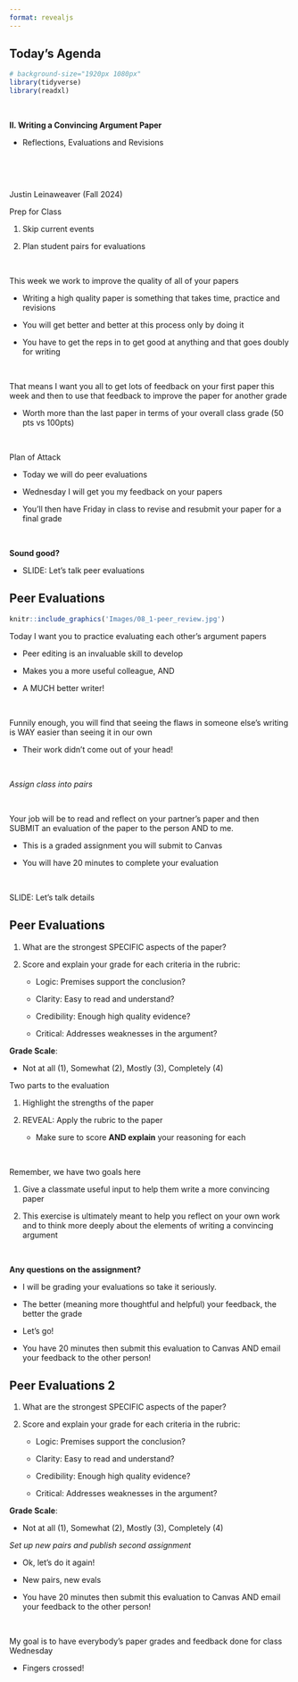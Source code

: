 ```yaml
---
format: revealjs
---
```



## Today's Agenda {background-image="Images/background-news_v2.png" .center}

```r
# background-size="1920px 1080px"
library(tidyverse)
library(readxl)
```

<br>

::: {.r-fit-text}
**II. Writing a Convincing Argument Paper**

- Reflections, Evaluations and Revisions
:::

<br>

<br>

::: r-stack
Justin Leinaweaver (Fall 2024)
:::

::: notes
Prep for Class

1. Skip current events

2. Plan student pairs for evaluations

<br>

This week we work to improve the quality of all of your papers

- Writing a high quality paper is something that takes time, practice and revisions

- You will get better and better at this process only by doing it

- You have to get the reps in to get good at anything and that goes doubly for writing

<br>

That means I want you all to get lots of feedback on your first paper this week and then to use that feedback to improve the paper for another grade

- Worth more than the last paper in terms of your overall class grade (50 pts vs 100pts)

<br>

Plan of Attack

- Today we will do peer evaluations

- Wednesday I will get you my feedback on your papers

- You'll then have Friday in class to revise and resubmit your paper for a final grade

<br>

**Sound good?**

- SLIDE: Let's talk peer evaluations

:::



## Peer Evaluations {background-image="Images/background-news_v2.png" .center}

```r
knitr::include_graphics('Images/08_1-peer_review.jpg')
```

::: notes

Today I want you to practice evaluating each other's argument papers

- Peer editing is an invaluable skill to develop

- Makes you a more useful colleague, AND

- A MUCH better writer!

<br>

Funnily enough, you will find that seeing the flaws in someone else's writing is WAY easier than seeing it in our own

- Their work didn't come out of your head!

<br>

*Assign class into pairs*

<br>

Your job will be to read and reflect on your partner's paper and then SUBMIT an evaluation of the paper to the person AND to me.

- This is a graded assignment you will submit to Canvas

- You will have 20 minutes to complete your evaluation

<br>

SLIDE: Let's talk details

:::



## Peer Evaluations {background-image="Images/background-news_v2.png" .center}

1. What are the strongest SPECIFIC aspects of the paper?

::: {.fragment}

2. Score and explain your grade for each criteria in the rubric:

    - Logic: Premises support the conclusion?
    
    - Clarity: Easy to read and understand?
    
    - Credibility: Enough high quality evidence?
    
    - Critical: Addresses weaknesses in the argument?
    
**Grade Scale**: 

- Not at all (1), Somewhat (2), Mostly (3), Completely (4)

:::

::: notes

Two parts to the evaluation

1. Highlight the strengths of the paper

2. REVEAL: Apply the rubric to the paper
    - Make sure to score **AND explain** your reasoning for each

<br>

Remember, we have two goals here

1. Give a classmate useful input to help them write a more convincing paper

2. This exercise is ultimately meant to help you reflect on your own work and to think more deeply about the elements of writing a convincing argument

<br>

**Any questions on the assignment?**

- I will be grading your evaluations so take it seriously.

- The better (meaning more thoughtful and helpful) your feedback, the better the grade

- Let's go!

- You have 20 minutes then submit this evaluation to Canvas AND email your feedback to the other person!

:::



## Peer Evaluations 2 {background-image="Images/background-news_v2.png" .center}

1. What are the strongest SPECIFIC aspects of the paper?

2. Score and explain your grade for each criteria in the rubric:

    - Logic: Premises support the conclusion?
    
    - Clarity: Easy to read and understand?
    
    - Credibility: Enough high quality evidence?
    
    - Critical: Addresses weaknesses in the argument?
    
**Grade Scale**: 

- Not at all (1), Somewhat (2), Mostly (3), Completely (4)

::: notes

*Set up new pairs and publish second assignment*

- Ok, let's do it again!

- New pairs, new evals

- You have 20 minutes then submit this evaluation to Canvas AND email your feedback to the other person!

<br>

My goal is to have everybody's paper grades and feedback done for class Wednesday

- Fingers crossed!

:::





